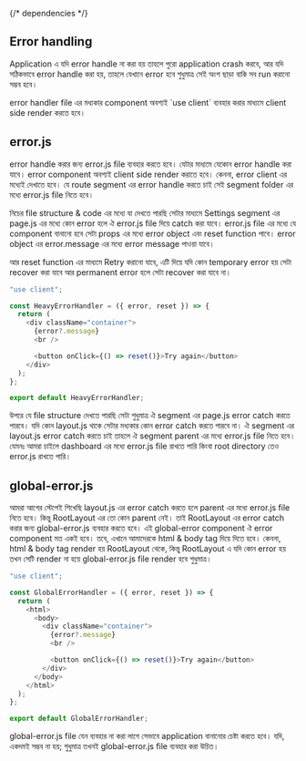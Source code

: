{/* dependencies */}

## Error handling

Application এ যদি error handle না করা হয় তাহলে পুরো application crash করবে, আর যদি সঠিকভাবে error handle করা হয়, তাহলে যেখানে error হবে শুধুমাত্র সেই অংশ ছাড়া বাকি সব run করানো সম্ভব হবে।

<Callout>
  error handler file এর মধ্যকার component অবশ্যই `use client` ব্যবহার করার
  মাধ্যমে client side render করতে হবে।
</Callout>

## error.js

error handle করার জন্য error.js file ব্যবহার করতে হবে। যেটার মাধ্যমে যেকোন error handle করা যাবে। error component অবশ্যই client side render করাতে হবে। কেননা, error client এর মধ্যেই দেখাতে হবে। যে route segment এর error handle করতে চাই সেই segment folder এর মধ্যে error.js file নিতে হবে।

নিচের file structure & code এর মধ্যে যা দেখতে পারছি সেটার মাধ্যমে Settings segment এর page.js এর মধ্যে কোন error হলে ঐ error.js file দিয়ে catch করা যাবে। error.js file এর মধ্যে যে component বানানো হবে সেটা props এর মধ্যে error object এবং reset function পাবে। error object এর error.message এর মধ্যে error message পাওয়া যাবে।

আর reset function এর মাধ্যমে Retry করানো যাবে, এটি দিয়ে যদি কোন temporary error হয় সেটা recover করা যাবে আর permanent error হলে সেটা recover করা যাবে না।

<FileTree>
  <FileTree.Folder name="app" defaultOpen>
    <FileTree.Folder name="dashboard" defaultOpen>
      <FileTree.Folder name="settings" defaultOpen>
        <FileTree.File name="error.js" />
        <FileTree.File name="layout.js" />
        <FileTree.File name="page.js" />
      </FileTree.Folder>
    </FileTree.Folder>
    <FileTree.File name="layout.js" />
    <FileTree.File name="page.js" />
  </FileTree.Folder>
</FileTree>

```js copy showLineNumbers filename="app/dashboard/settings/error.js" {}
"use client";

const HeavyErrorHandler = ({ error, reset }) => {
  return (
    <div className="container">
      {error?.message}
      <br />

      <button onClick={() => reset()}>Try again</button>
    </div>
  );
};

export default HeavyErrorHandler;
```

<Callout>

উপরে যে file structure দেখতে পারছি সেটা শুধুমাত্র ঐ segment এর page.js error catch করতে পারবে। যদি কোন layout.js থাকে সেটার মধ্যকার কোন error catch করতে পারবে না। ঐ segment এর layout.js error catch করতে চাই তাহলে ঐ segment parent এর মধ্যে error.js file নিতে হবে। যেমনঃ আমরা চাইলে dashboard এর মধ্যে error.js file রাখতে পারি কিংবা root directory তেও error.js রাখতে পারি।

</Callout>

## global-error.js

আমরা আগের স্টেপেই শিখেছি layout.js এর error catch করতে হলে parent এর মধ্যে error.js file নিতে হবে। কিন্তু RootLayout এর তো কোন parent নেই। তাই RootLayout এর error catch করার জন্য global-error.js ব্যবহার করতে হবে। এই global-error component ঐ error component মত একই হবে। তবে, এখানে আমাদেরকে html & body tag দিয়ে দিতে হবে। কেননা, html & body tag render হয় RootLayout থেকে, কিন্তু RootLayout এ যদি কোন error হয় তখন সেটি render না হয়ে global-error.js file render হবে শুধুমাত্র।

```js copy showLineNumbers filename="app/global-error.js" {}
"use client";

const GlobalErrorHandler = ({ error, reset }) => {
  return (
    <html>
      <body>
        <div className="container">
          {error?.message}
          <br />

          <button onClick={() => reset()}>Try again</button>
        </div>
      </body>
    </html>
  );
};

export default GlobalErrorHandler;
```

<Callout type="info">
  global-error.js file যেন ব্যবহার না করা লাগে সেভাবে application বানানোর চেষ্টা
  করতে হবে। যদি, একদমই সম্ভব না হয়; শুধুমাত্র তখনই global-error.js file ব্যবহার
  করা উচিত।
</Callout>
